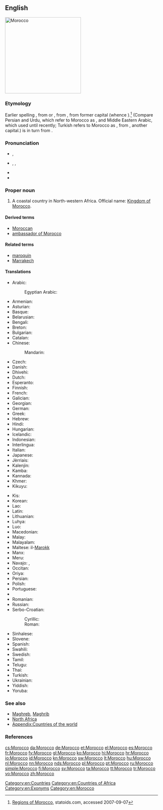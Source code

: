 {{also|morocco}}
==English==
[[Image:Morocco (orthographic projection).svg|250px|thumb|right|Morocco]]
{{wikipedia}}

===Etymology===
Earlier spelling {{term|Marocco|lang=en}}, from {{etyl|es|en}} {{term|Marruecos|lang=es}} or {{etyl|pt|en}} {{term|Marrocos|lang=pt}}, from {{etyl|ML.|en}} {{term|Marrochium|lang=la}}, from former capital {{term||Marrakech|lang=la}} (whence {{etyl|en|-}} {{term|Marrakech|lang=en}}).<ref>[http://www.statoids.com/uma.html Regions of Morocco], statoids.com, accessed 2007-09-07</ref> (Compare Persian and Urdu, which refer to Morocco as {{term|مراکش|sc=Arab|lang=fa||marâkeš}}, and Middle Eastern Arabic, which used {{term|مراكش|sc=Arab|lang=fa||marraakush}} until recently; Turkish refers to Morocco as {{term|Fas|lang=tr}}, from {{term|Fas||Fez|lang=tr}}, another capital.) {{term||Marrakech}} is in turn from {{etyl|ber|en}} {{term||Murt n Akush|Land of God}}.

===Pronunciation===
* {{a|UK}} {{IPA|/məˈrɒkəʊ/}}, {{X-SAMPA|/m@"rQk@U/}}
* {{a|US}} {{enPR|məräk'ō}}, {{IPAchar|/məˈrɑkoʊ/}}, {{X-SAMPA|/m@"rAkoU/}}
* {{audio|En-us-Morocco.ogg|Audio (US)}}
* {{rhymes|ɒkəʊ}}

===Proper noun===
{{en-proper noun}}

# A coastal country in North-western Africa. Official name: [[Kingdom of Morocco]].

====Derived terms====
* [[Moroccan]]
* [[ambassador of Morocco]]

====Related terms====
* [[maroquin]]
* [[Marrakech]]

====Translations====
{{trans-top|country}}
* Arabic: {{t-|ar|المغرب|m|tr=al-mághrib}}
*: Egyptian Arabic: {{tø|arz|المغرب|f|tr=el mağreb|sc=Arab}}
* Armenian: {{t-|hy|Մարոկկո|tr=Marokko}}
* Asturian: {{t+|ast|Marruecos|m-p}}
* Basque: {{t+|eu|Maroko}}
* Belarusian: {{t-|be|Марока|n|tr=Maróka|sc=Cyrl}}
* Bengali: {{t-|bn|মরোক্কো}}
* Breton: {{t-|br|Maroko}}
* Bulgarian: {{t-|bg|Мароко|tr=Maróko}}
* Catalan: {{t+|ca|Marroc|m}}
* Chinese:
*: Mandarin: {{t-|cmn|摩洛哥|tr=Móluògē|sc=Hani}}
* Czech: {{t+|cs|Maroko|m}}
* Danish: {{t-|da|Marokko}}
* Dhivehi: {{t-|dv|މައުރިބު|sc=Thaa}}
* Dutch: {{t+|nl|Marokko}}
* Esperanto: {{t-|eo|Maroko}}
* Finnish: {{t+|fi|Marokko}}
* French: {{t+|fr|Maroc|m}}
* Galician: {{t+|gl|Marrocos|m-p}}
* Georgian: {{t-|ka|მაროკო|tr=Maroko|sc=Geor}}
* German: {{t+|de|Marokko}}
* Greek: {{t+|el|Μαρόκο|n|tr=Maróko}}
* Hebrew: {{t-|he|מרוקו|tr=Maroko}}
* Hindi: {{t+|hi|मोरक्को|tr=morakko|sc=Deva}}
* Hungarian: {{t+|hu|Marokkó}}
* Icelandic: {{t+|is|Marokkó}}
* Indonesian: {{t-|id|Moroko}}
* Interlingua: {{t-|ia|Marroco}}
* Italian: {{t+|it|Marocco|m}}
* Japanese: {{t+|ja|モロッコ|tr=Morokko}}
* Jèrriais: {{tø|roa-jer|Maroc|m}}
* Kalenjin: {{tø|kln|Moroko}}
* Kamba: {{tø|kam|Moroko}}
* Kannada: {{t+|kn|ಮೊರಾಕೊ|sc=Knda}}
* Khmer: {{t-|km|ម៉ារ៉ុក|tr=maarok|sc=Khmr}}
* Kikuyu: {{tø|ki|Moroko}}
{{trans-mid}}
* Kis: {{tø|kis|Moroko}}
* Korean: {{t+|ko|모로코|tr=Moroko|sc=Hang}}
* Lao: {{t-|lo|ມາລົກ|tr=maalok|sc=Laoo}}
* Latin: {{t-|la|Marocum|}}
* Lithuanian: {{t+|lt|Marokas|m}}
* Luhya: {{tø|luy|Moroko}}
* Luo: {{tø|luo|Moroko}}
* Macedonian: {{t-|mk|Мароко|n|tr=Maróko}}
* Malay: {{t-|ms|Maghribi}}
* Malayalam: {{t-|ml|മൊറോക്കൊ|sc=Mlym}}
* Maltese: il-[[Marokk]]
* Manx: {{t|gv|Maroc|f|alt=Yn Varoc}}
* Meru: {{tø|mer|Moroko}}
* Navajo: {{tø|nv|Moroko‎}}, {{tø|nv|Máághwib bikéyah}}
* Occitan: {{t+|oc|Marròc|m}}
* Oriya: {{t-|or|ମୋରୋକୋ|sc=Orya}}
* Persian: {{t+|fa|مراکش|tr=Marâkeš|sc=fa-Arab}}
* Polish: {{t+|pl|Maroko}}
* Portuguese: {{t+|pt|Marrocos|m-p}}
* {{trreq|pa}}
* Romanian: {{t-|ro|Maroc|n}}
* Russian: {{t-|ru|Марокко|n|tr=Marókko}}
* Serbo-Croatian:
*: Cyrillic: {{t-|sh|Мароко|m}}
*: Roman: {{t-|sh|Maroko|m}}
* Sinhalese: {{t-|si|මොරොක්කෝව|tr=morokkōva|sc=Sinh}}
* Slovene: {{t+|sl|Maroko|m}}
* Spanish: {{t+|es|Marruecos|m}}
* Swahili: {{t+|sw|Moroko}}
* Swedish: {{t+|sv|Marocko}}
* Tamil: {{t-|ta|மொரோக்கோ|sc=Taml}}
* Telugu: {{t+|te|మొరాకో|sc=Telu}}
* Thai: {{t+|th|โมร็อกโก|tr=moh-rók-goh}}
* Turkish: {{t+|tr|Fas}}
* Ukrainian: {{t+|uk|Марокко|n|tr=Marókko|sc=Cyrl}}
* Yiddish: {{t-|yi|מאראקא|alt=מאַראָקאָ|tr=Maroko}}
* Yoruba: {{t-|yo|Mòrókò}}
{{trans-bottom}}

===See also===
* [[Maghreb]], [[Maghrib]]
* [[North Africa]]
* [[Appendix:Countries of the world]]

===References===
<references/>

[[Category:en:Countries]]
[[Category:en:Countries of Africa]]
[[Category:en:Exonyms]]
[[Category:en:Morocco]]

[[cs:Morocco]]
[[da:Morocco]]
[[de:Morocco]]
[[et:Morocco]]
[[el:Morocco]]
[[es:Morocco]]
[[fr:Morocco]]
[[fy:Morocco]]
[[gl:Morocco]]
[[ko:Morocco]]
[[hi:Morocco]]
[[hr:Morocco]]
[[io:Morocco]]
[[id:Morocco]]
[[kn:Morocco]]
[[sw:Morocco]]
[[lt:Morocco]]
[[hu:Morocco]]
[[nl:Morocco]]
[[nn:Morocco]]
[[nds:Morocco]]
[[pl:Morocco]]
[[pt:Morocco]]
[[ru:Morocco]]
[[simple:Morocco]]
[[fi:Morocco]]
[[sv:Morocco]]
[[ta:Morocco]]
[[tt:Morocco]]
[[tr:Morocco]]
[[vo:Morocco]]
[[zh:Morocco]]